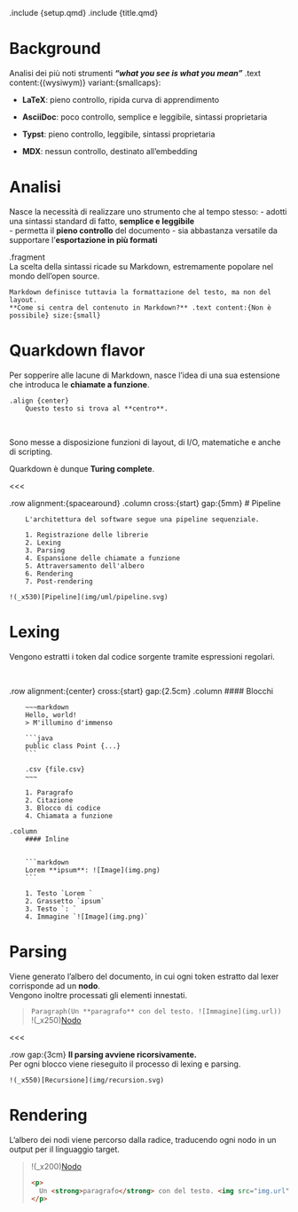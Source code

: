 .include {setup.qmd}
.include {title.qmd}

# Background

Analisi dei più noti strumenti ***"what you see is what you mean"*** .text content:{(wysiwym)} variant:{smallcaps}:

- **LaTeX**: pieno controllo, ripida curva di apprendimento

- **AsciiDoc**: poco controllo, semplice e leggibile, sintassi proprietaria

- **Typst**: pieno controllo, leggibile, sintassi proprietaria

- **MDX**: nessun controllo, destinato all'embedding

# Analisi

Nasce la necessità di realizzare uno strumento che al tempo stesso:
- adotti una sintassi standard di fatto, **semplice e leggibile**  
- permetta il **pieno controllo** del documento
- sia abbastanza versatile da supportare l'**esportazione in più formati**

.fragment
    &nbsp;  
    La scelta della sintassi ricade su Markdown, estremamente popolare nel mondo dell'open source.

    Markdown definisce tuttavia la formattazione del testo, ma non del layout.  
    **Come si centra del contenuto in Markdown?** .text content:{Non è possibile} size:{small}

# Quarkdown flavor

Per sopperire alle lacune di Markdown, nasce l'idea di una sua estensione che introduca le **chiamate a funzione**.

```
.align {center}
    Questo testo si trova al **centro**.
```

&nbsp;

Sono messe a disposizione funzioni di layout, di I/O, matematiche e anche di scripting.

Quarkdown è dunque **Turing complete**.

<<<

.row alignment:{spacearound}
    .column cross:{start} gap:{5mm}
        # Pipeline

        L'architettura del software segue una pipeline sequenziale.

        1. Registrazione delle librerie
        2. Lexing
        3. Parsing
        4. Espansione delle chiamate a funzione
        5. Attraversamento dell'albero
        6. Rendering
        7. Post-rendering

    !(_x530)[Pipeline](img/uml/pipeline.svg)

# Lexing

Vengono estratti i token dal codice sorgente tramite espressioni regolari.

&nbsp;

.row alignment:{center} cross:{start} gap:{2.5cm}
    .column
        #### Blocchi
    
        ~~~markdown
        Hello, world!
        > M'illumino d'immenso

        ```java
        public class Point {...}
        ```

        .csv {file.csv}
        ~~~

        1. Paragrafo
        2. Citazione
        3. Blocco di codice
        4. Chiamata a funzione

    .column
        #### Inline


        ```markdown
        Lorem **ipsum**: ![Image](img.png)
        ```

        1. Testo `Lorem `
        2. Grassetto `ipsum`
        3. Testo `: `
        4. Immagine `![Image](img.png)`


# Parsing

Viene generato l'albero del documento, in cui ogni token estratto dal lexer corrisponde ad un **nodo**.  
Vengono inoltre processati gli elementi innestati.

> `Paragraph(Un **paragrafo** con del testo. ![Immagine](img.url))`  
> !(_x250)[Nodo](img/uml/parsing-result.svg)

<<<

.row gap:{3cm}
    **Il parsing avviene ricorsivamente.**  
    Per ogni blocco viene rieseguito il processo di lexing e parsing.

    !(_x550)[Recursione](img/recursion.svg)


# Rendering

L'albero dei nodi viene percorso dalla radice, traducendo ogni nodo in un output per il linguaggio target.

> !(_x200)[Nodo](img/uml/parsing-result.svg)
>
> ```html
> <p>
>   Un <strong>paragrafo</strong> con del testo. <img src="img.url" alt="Immagine" />
> </p>
> ```